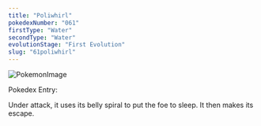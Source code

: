 ```yaml
---
title: "Poliwhirl"
pokedexNumber: "061"
firstType: "Water"
secondType: "Water"
evolutionStage: "First Evolution"
slug: "61poliwhirl"
---
```


![PokemonImage](https://archives.bulbagarden.net/media/upload/thumb/f/fd/0061Poliwhirl.png/140px-0061Poliwhirl.png)

Pokedex Entry:

Under attack, it uses its belly spiral to put the foe to sleep. It then makes its escape.
